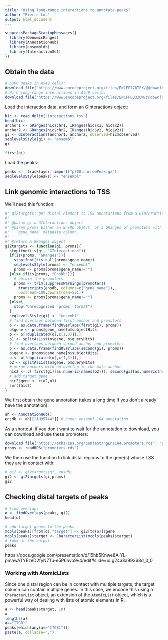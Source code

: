 ```yaml
---
title: "Using long-range interactions to annotate peaks"
author: "Pierre-Luc"
output: html_document
---
```


```r
suppressPackageStartupMessages({
  library(GenomicRanges)
  library(AnnotationHub)
  library(ensembldb)
  library(InteractionSet)
})
```

## Obtain the data

```r
# p300 peaks in A549 cells:
download.file("https://www.encodeproject.org/files/ENCFF776TFX/@@download/ENCFF776TFX.bed.gz", "p300.narrowPeak.gz")
# Hi-C long-range interactions in A549 cells:
download.file("https://www.encodeproject.org/files/ENCFF803ZOW/@@download/ENCFF803ZOW.tsv", "interactions.tsv")
```

Load the interaction data, and form an GInteractions object:

```r
hic <- read.delim("interactions.tsv")
head(hic)
anchor1 <- GRanges(hic$chr1, IRanges(hic$x1, hic$x2))
anchor2 <- GRanges(hic$chr2, IRanges(hic$y1, hic$y2))
gi <- GInteractions(anchor1, anchor2, observed=hic$observed)
seqlevelsStyle(gi) <- "ensembl"
gi
```

```r
first(gi)
```



Load the peaks:

```r
peaks <- rtracklayer::import("p300.narrowPeak.gz")
seqlevelsStyle(peaks) <- "ensembl"
```

## Link genomic interactions to TSS

We'll need this function:

```r
#' gi2targets: get distal element to TSS annotations from a GInteractions object
#'
#' @param gi a GInteractions object
#' @param proms Either an EnsDb object, or a GRanges of promoters with the 
#'   `gene_name` metadata column.
#'
#' @return A GRanges object
gi2targets <- function(gi, proms){
  stopifnot(is(gi, "GInteractions"))
  if(is(proms, "GRanges")){
    stopifnot(!is.null(proms$gene_name))
    seqlevelsStyle(proms) <- "ensembl"
    proms <- proms[proms$gene_name!=""]
  }else if(is(proms, "EnsDb")){
    # obtain the promoters
    proms <- trim(suppressWarnings(promoters(
      transcripts(ensdb, columns=c("gene_name")),
      upstream=100,downstream=50)))
    proms <- proms[proms$gene_name!=""]
  }else{
    stop("Unrecognized `proms` format")
  }
  seqlevelsStyle(gi) <- "ensembl"
  # find overlaps between first anchor and promoters
  o <- as.data.frame(findOverlaps(first(gi), proms))
  o$gene <- proms$gene_name[o$subjectHits]
  o <- o[!duplicated(o[,c(1,3)]),]
  o1 <- splitAsList(o$gene, o$queryHits)
  # find overlaps between second anchor and promoters
  o <- as.data.frame(findOverlaps(second(gi), proms))
  o$gene <- proms$gene_name[o$subjectHits]
  o <- o[!duplicated(o[,c(1,3)]),]
  o2 <- splitAsList(o$gene, o$queryHits)
  # merge anchors with an overlap in the mate anchor
  hic2 <- c( first(gi)[as.numeric(names(o2))], second(gi)[as.numeric(names(o1))] )
  # add target gene
  hic2$gene <- c(o2,o1)
  sort(hic2)
}
```

We first obtain the gene annotation (takes a long time if you don't already have the annotation):

```r
ah <- AnnotationHub()
ensdb <- ah[["AH95744"]] # human ensembl 104 annotation
```

As a shortcut, if you don't want to wait for the annotation to download, you can download and use these promoters:

```r
download.file("https://ethz-ins.org/content/hgEns104.promoters.rds", "promoters.rds")
proms <- readRDS("promoters.rds")
```


We then use the function to link distal regions to the gene(s) whose TSS they are in contact with:

```r
# gi2 <- gi2targets(gi, ensdb)
gi2 <- gi2targets(gi,proms)
gi2

```

## Checking distal targets of peaks

```r
# find overlaps
o <- findOverlaps(peaks, gi2)
head(o)

# add target genes to the peaks
mcols(peaks)[from(o),"target"] <- gi2[to(o)]$gene
mcols(peaks)$target <- CharacterList(mcols(peaks)$target)
# look at the output
peaks
```

https://docs.google.com/presentation/d/15hb5Knwe8A-YL-pmawATYEzeD2fyN7Tu-e5P6hvo9v4/edit#slide=id.g24a8a99368d_0_0

### Working with AtomicLists

Since one distal region can be in contact with multiple targets, the target column can contain multiple genes. In this case, we encode this using a `CharacterList` object, an extension of the `AtomicList` object, which is a powerful way of dealing with lists of atomic elements in R.

```r
a <- head(peaks$target, 10)
a
lengths(a)
a=="ITGB1"
peaks[which(any(a=="ITGB1"))]
paste(a, collapse=";")
```


